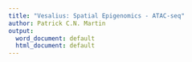 ```yaml
---
title: "Vesalius: Spatial Epigenomics - ATAC-seq"
author: Patrick C.N. Martin
output:
  word_document: default
  html_document: default
---
```

